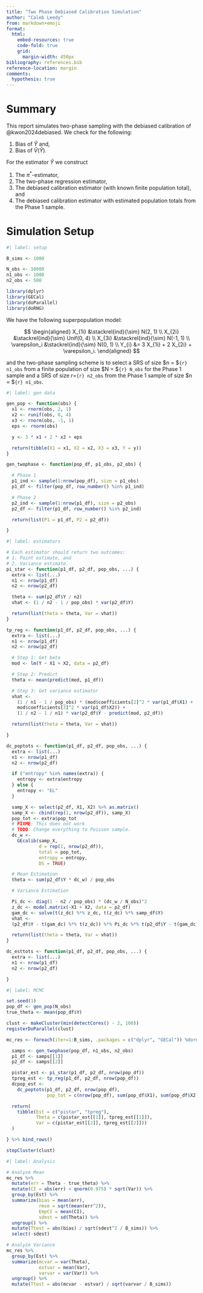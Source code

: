 ```yaml
---
title: "Two Phase Debiased Calibration Simulation"
author: "Caleb Leedy"
from: markdown+emoji
format: 
  html:
    embed-resources: true
    code-fold: true
    grid:
      margin-width: 450px
bibliography: references.bib
reference-location: margin
comments:
  hypothesis: true
---
```


# Summary

This report simulates two-phase sampling with the debiased calibration of
@kwon2024debiased. We check for the following:

1. Bias of $\hat Y$ and,
2. Bias of $\hat V(\hat Y)$.

For the estimator $\hat Y$ we construct 

1. The $\pi^*$-estimator,
2. The two-phase regression estimator,
3. The debiased calibration estimator (with known finite population total), and
4. The debiased calibration estimator with estimated population totals from the
   Phase 1 sample.

# Simulation Setup

```r
#| label: setup

B_sims <- 1000

N_obs <- 10000
n1_obs <- 1000
n2_obs <- 500

library(dplyr)
library(GECal)
library(doParallel)
library(doRNG)

```

We have the following superpopulation model:

$$
\begin{aligned}
X_{1i} &\stackrel{ind}{\sim} N(2, 1) \\
X_{2i} &\stackrel{ind}{\sim} Unif(0, 4) \\
X_{3i} &\stackrel{ind}{\sim} N(-1, 1) \\
\varepsilon_i &\stackrel{ind}{\sim} N(0, 1) \\
Y_{i} &= 3 X_{1i} + 2 X_{2i} + \varepsilon_i.
\end{aligned}
$$

and the two-phase sampling scheme is to select a SRS of size $n = $`{r} n1_obs`
from a finite population of size $N = $`{r} N_obs` for the Phase 1 sample and a
SRS of size $r =$`{r} n2_obs` from the Phase 1 sample of size 
$n = $`{r} n1_obs`.

```r
#| label: gen data

gen_pop <- function(obs) {
  x1 <- rnorm(obs, 2, 1)
  x2 <- runif(obs, 0, 4)
  x3 <- rnorm(obs, -1, 1)
  eps <- rnorm(obs)

  y <- 3 * x1 + 2 * x2 + eps

  return(tibble(X1 = x1, X2 = x2, X3 = x3, Y = y))
}

gen_twophase <- function(pop_df, p1_obs, p2_obs) {

  # Phase 1 
  p1_ind <- sample(1:nrow(pop_df), size = p1_obs)
  p1_df <- filter(pop_df, row_number() %in% p1_ind)

  # Phase 2
  p2_ind <- sample(1:nrow(p1_df), size = p2_obs)
  p2_df <- filter(p1_df, row_number() %in% p2_ind)

  return(list(P1 = p1_df, P2 = p2_df))

}

```

```r
#| label: estimators

# Each estimator should return two outcomes:
# 1. Point estimate, and
# 2. Variance estimate.
pi_star <- function(p1_df, p2_df, pop_obs, ...) {
  extra <- list(...)
  n1 <- nrow(p1_df)
  n2 <- nrow(p2_df)

  theta <- sum(p2_df$Y / n2)
  vhat <- (1 / n2 - 1 / pop_obs) * var(p2_df$Y)

  return(list(theta = theta, Var = vhat))
}

tp_reg <- function(p1_df, p2_df, pop_obs, ...) {
  extra <- list(...)
  n1 <- nrow(p1_df)
  n2 <- nrow(p2_df)

  # Step 1: Get beta
  mod <- lm(Y ~ X1 + X2, data = p2_df)

  # Step 2: Predict
  theta <- mean(predict(mod, p1_df))

  # Step 3: Get variance estimator
  vhat <-
    (1 / n1 - 1 / pop_obs) * (mod$coefficients[2]^2 * var(p1_df$X1) + 
    mod$coefficients[3]^2 * var(p1_df$X2)) +
    (1 / n2 - 1 / n1) * var(p2_df$Y - predict(mod, p2_df))

  return(list(theta = theta, Var = vhat))

}

dc_poptots <- function(p1_df, p2_df, pop_obs, ...) {
  extra <- list(...)
  n1 <- nrow(p1_df)
  n2 <- nrow(p2_df)

  if ("entropy" %in% names(extra)) {
    entropy <- extra$entropy
  } else {
    entropy <- "EL"
  }

  samp_X <- select(p2_df, X1, X2) %>% as.matrix()
  samp_X <- cbind(rep(1, nrow(p2_df)), samp_X)
  pop_tot <- extra$pop_tot
  # FIXME: This does not work
  # TODO: Change everything to Poisson sample.
  dc_w <-  
    GEcalib(samp_X,
            d = rep(1, nrow(p2_df)),
            total = pop_tot,
            entropy = entropy,
            DS = TRUE)

  # Mean Estimation
  theta <- sum(p2_df$Y * dc_w) / pop_obs

  # Variance Estimation

  Pi_dc <- diag(1 - n2 / pop_obs) * (dc_w / N_obs)^2
  z_dc <- model.matrix(~X1 + X2, data = p2_df)
  gam_dc <- solve(t(z_dc) %*% z_dc, t(z_dc) %*% samp_df$Y)
  vhat <- 
  (p2_df$Y - t(gam_dc) %*% t(z_dc)) %*% Pi_dc %*% t(p2_df$Y - t(gam_dc) %*% t(z_dc))

  return(list(theta = theta, Var = vhat))
}

dc_esttots <- function(p1_df, p2_df, pop_obs, ...) {
  extra <- list(...)
  n1 <- nrow(p1_df)
  n2 <- nrow(p2_df)

}

```

```r
#| label: MCMC

set.seed(1)
pop_df <- gen_pop(N_obs)
true_theta <- mean(pop_df$Y)

clust <- makeCluster(min(detectCores() - 2, 100))
registerDoParallel(clust)

mc_res <- foreach(iter=1:B_sims, .packages = c("dplyr", "GECal")) %dorng% {

  samps <- gen_twophase(pop_df, n1_obs, n2_obs)
  p1_df <- samps[[1]]
  p2_df <- samps[[2]]

  pistar_est <- pi_star(p1_df, p2_df, nrow(pop_df))
  tpreg_est <- tp_reg(p1_df, p2_df, nrow(pop_df))
  dcpop_est <- 
    dc_poptots(p1_df, p2_df, nrow(pop_df),
               pop_tot = c(nrow(pop_df), sum(pop_df$X1), sum(pop_df$X2)))

  return(
    tibble(Est = c("pistar", "tpreg"),
           Theta = c(pistar_est[[1]], tpreg_est[[1]]),
           Var = c(pistar_est[[2]], tpreg_est[[2]]))
  )

} %>% bind_rows()

stopCluster(clust)

```


```r
#| label: Analysis

# Analyze Mean
mc_res %>%
  mutate(err = Theta - true_theta) %>%
  mutate(CI = abs(err) < qnorm(0.975) * sqrt(Var)) %>%
  group_by(Est) %>%
  summarize(bias = mean(err),
            rmse = sqrt(mean(err^2)),
            EmpCI = mean(CI),
            sdest = sd(Theta)) %>%
  ungroup() %>%
  mutate(Ttest = abs(bias) / sqrt(sdest^2 / B_sims)) %>%
  select(-sdest)

# Analyze Variance
mc_res %>%
  group_by(Est) %>%
  summarize(mcvar = var(Theta),
            estvar = mean(Var),
            varvar = var(Var)) %>%
  ungroup() %>%
  mutate(Ttest = abs(mcvar - estvar) / sqrt(varvar / B_sims))


```
